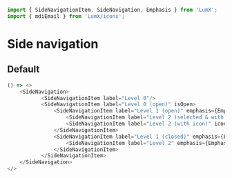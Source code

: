 ```javascript import
import { SideNavigationItem, SideNavigation, Emphasis } from 'LumX';
import { mdiEmail } from 'LumX/icons';
```

# Side navigation

## Default

```javascript jsx
() => <>
    <SideNavigation>
           <SideNavigationItem label="Level 0"/>
           <SideNavigationItem label="Level 0 (open)" isOpen>
               <SideNavigationItem label="Level 1 (open)" emphasis={Emphasis.medium} isOpen>
                   <SideNavigationItem label="Level 2 (selected & with icon)" icon={mdiEmail} emphasis={Emphasis.low} isSelected/>
                   <SideNavigationItem label="Level 2 (with icon)" icon={mdiEmail} emphasis={Emphasis.low}/>
               </SideNavigationItem>
               <SideNavigationItem label="Level 1 (closed)" emphasis={Emphasis.medium}>
                   <SideNavigationItem label="Level 2" emphasis={Emphasis.low}/>
               </SideNavigationItem>
           </SideNavigationItem>
    </SideNavigation>                     
</>
```
